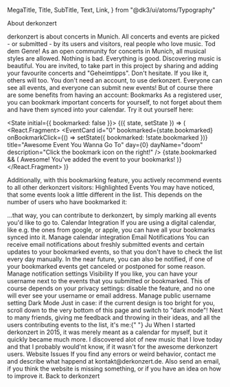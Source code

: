 
  MegaTitle,
  Title,
  SubTitle,
  Text,
  Link,
} from "@dk3/ui/atoms/Typography"

<Head>
  <title>About derkonzert.de</title>
  <meta
    name="description"
    content="derkonzert is about concerts in Munich. All concerts and events are picked -
  or submitted - by its users and visitors, real people who love music."
  />
</Head>

<MegaTitle mb={2}>About derkonzert</MegaTitle>

<Text mv={3}>
  derkonzert is about concerts in Munich. All concerts and events are picked -
  or submitted - by its users and visitors, real people who love music.
</Text>

<Title mt={4}>Philosophy</Title>

<Text mv={3}>
  Tod dem Genre! As an open community for concerts in Munich, all musical styles
  are allowed. Nothing is bad. Everything is good. Discovering music is
  beautiful.
</Text>

<Text mv={3}>
  You are invited, to take part in this project by sharing and adding your
  favourite concerts and "Geheimtipps". Don't hesitate. If you like it, others
  will too.
</Text>

<Title mt={4} mb={3}>
  Features
</Title>

<Text mv={3}>
  You don't need an account, to use derkonzert. Everyone can see all events, and
  everyone can submit new events! But of course there are some benefits from
  having an account:
</Text>

<SubTitle mt={4} mb={2}>
  Bookmarks
</SubTitle>

<Text mv={3}>
  As a registered user, you can bookmark important concerts for yourself, to not
  forget about them and have them synced into your calendar.
</Text>
  
<Text mv={3}>
  Try it out yourself here:
</Text>

<State initial={{ bookmarked: false }}>
  {({ state, setState }) => (
    <React.Fragment>
      <EventCard
        id="0"
        bookmarked={state.bookmarked}
        onBookmarkClick={() => setState({ bookmarked: !state.bookmarked })}
        title="Awesome Event You Wanna Go To"
        day={0}
        dayName="doom"
        description="Click the bookmark icon on the right!"
      />
      {state.bookmarked && (
        <SuccessMessage mb={3}>
          Awesome! You've added the event to your bookmarks!
        </SuccessMessage>
      )}
    </React.Fragment>
  )}
</State>

<Text mv={3}>
  Additionally, with this bookmarking feature, you actively recommend events to
  all other derkonzert visitors:
</Text>

<SubTitle mt={4} mb={2}>
  Highlighted Events
</SubTitle>

<Text mv={3}>
  You may have noticed, that some events look a little different in the list.
  This depends on the number of users who have bookmarked it:
</Text>

<EventCard
  mt={4}
  id="1"
  bookmarked
  title="Most Popular Event"
  day={1}
  fancyLevel={2}
  dayName="doom"
  description="Lots of users bookmarked this event"
/>

<EventCard
  id="2"
  title="More Popular Event"
  day={2}
  fancyLevel={1}
  dayName="doom"
  description="Many users bookmarked this event"
/>

<EventCard
  id="3"
  title="Regular Popular Event"
  day={3}
  dayName="doom"
  description="Some users bookmarked this event"
/>

<Text mv={3}>
  …that way, you can contribute to derkonzert, by simply marking all events
  you'd like to go to.
</Text>

<SubTitle mt={4} mb={2}>
  Calendar Integration
</SubTitle>

<Text mv={3}>
  If you are using a digital calendar, like e.g. the ones from google, or apple,
  you can have all your bookmarks synced into it.
</Text>

<Text mv={3}>
  <Link href="/account/calendar">Manage calendar integration</Link>
</Text>

<SubTitle mt={4} mb={2}>
  Email Notifications
</SubTitle>

<Text mv={3}>
  You can receive email notifications about freshly submitted events and certain
  updates to your bookmarked events, so that you don't have to check the list
  every day manually.
</Text>

<Text mv={3}>
  In the near future, you can also be notified, if one of your bookmarked events
  get canceled or postponed for some reason.
</Text>

<Text mv={3}>
  <Link href="/account/">Manage notification settings</Link>
</Text>

<SubTitle mt={4} mb={2}>
  Visibility
</SubTitle>

<Text mv={3}>
  If you like, you can have your username next to the events that you submitted
  or bookmarked. This of course depends on your privacy settings: disable the
  feature, and no one will ever see your username or email address.
</Text>

<Text mv={3}>
  <Link href="/account/">Manage public username setting</Link>
</Text>

<SubTitle mt={4} mb={2}>
  Dark Mode
</SubTitle>

<Text mv={3}>
  Just in case: if the current design is too bright for you, scroll down to the
  very bottom of this page and switch to "dark mode"!
</Text>

<Title mv={4}>Who is behind this platform?</Title>

<Text mv={3}>
  Next to many friends, giving me feedback and throwing in their ideas, and all
  the users contributing events to the list, it's me:{" "}
  <Link href="http://ju.am">Ju</Link>
</Text>

<Text mv={3}>
  When I started derkonzert in 2015, it was merely meant as a calendar for
  myself, but it quickly became much more. I discovered alot of new music that I
  love today and that I probably would'nt know, if it wasn't for the awesome
  derkonzert users.
</Text>

<SubTitle mt={4} mb={2}>
  Website Issues
</SubTitle>

<Text mv={3}>
  If you find any errors or weird behavior, contact me and describe what happend
  at <Link href="mailto:kontakt@derkonzert.de">kontakt@derkonzert.de</Link>.
</Text>

<Text mv={3}>
  Also send an email, if you think the website is missing something, or if you
  have an idea on how to improve it.
</Text>

<Text mv={4}>
  <VeryFancyLink href="/">Back to derkonzert</VeryFancyLink>
</Text>
